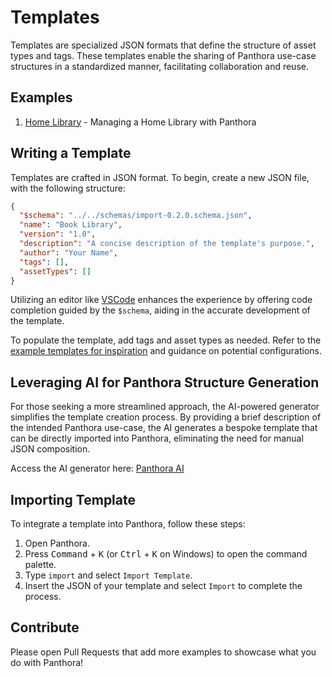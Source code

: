 # Templates

Templates are specialized JSON formats that define the structure of asset types and tags. These templates enable the sharing of Panthora use-case structures in a standardized manner, facilitating collaboration and reuse.

## Examples

1. [Home Library](./example-home-library) - Managing a Home Library with Panthora

## Writing a Template

Templates are crafted in JSON format. To begin, create a new JSON file, with the following structure:

```json filename="book-library.json"
{
  "$schema": "../../schemas/import-0.2.0.schema.json",
  "name": "Book Library",
  "version": "1.0",
  "description": "A concise description of the template's purpose.",
  "author": "Your Name",
  "tags": [],
  "assetTypes": []
}
```

Utilizing an editor like [VSCode](https://code.visualstudio.com/) enhances the experience by offering code completion guided by the `$schema`, aiding in the accurate development of the template.

To populate the template, add tags and asset types as needed. Refer to the [example templates for inspiration](#examples) and guidance on potential configurations.

## Leveraging AI for Panthora Structure Generation

For those seeking a more streamlined approach, the AI-powered generator simplifies the template creation process. By providing a brief description of the intended Panthora use-case, the AI generates a bespoke template that can be directly imported into Panthora, eliminating the need for manual JSON composition.

Access the AI generator here: [Panthora AI](https://chat.openai.com/g/g-3bQ9bDq9a-panthora)

## Importing Template

To integrate a template into Panthora, follow these steps:

1. Open Panthora.
2. Press <kbd>Command</kbd> + <kbd>K</kbd> (or <kbd>Ctrl</kbd> + <kbd>K</kbd> on Windows) to open the command palette.
3. Type `import` and select `Import Template`.
4. Insert the JSON of your template and select `Import` to complete the process.

## Contribute

Please open Pull Requests that add more examples to showcase what you do with Panthora!
